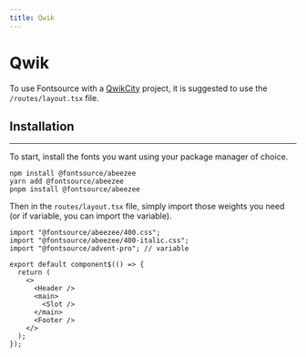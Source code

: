 ```yaml
---
title: Qwik
---
```


# Qwik

To use Fontsource with a [QwikCity](https://qwik.builder.io) project, it is suggested to use the `/routes/layout.tsx` file.

<CarbonAd />

## Installation

---

To start, install the fonts you want using your package manager of choice.

```
npm install @fontsource/abeezee
yarn add @fontsource/abeezee
pnpm install @fontsource/abeezee
```

Then in the `routes/layout.tsx` file, simply import those weights you need (or if variable, you can import the variable).

```tsx
import "@fontsource/abeezee/400.css";
import "@fontsource/abeezee/400-italic.css";
import "@fontsource/advent-pro"; // variable

export default component$(() => {
  return (
    <>
      <Header />
      <main>
        <Slot />
      </main>
      <Footer />
    </>
  );
});
```

